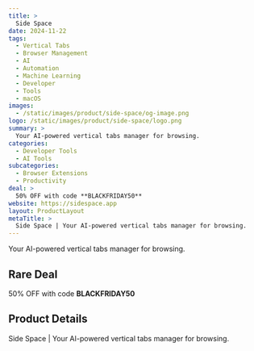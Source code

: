 ```yaml
---
title: >
  Side Space
date: 2024-11-22
tags:
  - Vertical Tabs
  - Browser Management
  - AI
  - Automation
  - Machine Learning
  - Developer
  - Tools
  - macOS
images:
  - /static/images/product/side-space/og-image.png
logo: /static/images/product/side-space/logo.png
summary: >
  Your AI-powered vertical tabs manager for browsing.
categories:
  - Developer Tools
  - AI Tools
subcategories:
  - Browser Extensions
  - Productivity
deal: >
  50% OFF with code **BLACKFRIDAY50**
website: https://sidespace.app
layout: ProductLayout
metaTitle: >
  Side Space | Your AI-powered vertical tabs manager for browsing.
---
```

Your AI-powered vertical tabs manager for browsing.

## Rare Deal

50% OFF with code **BLACKFRIDAY50**

## Product Details
Side Space | Your AI-powered vertical tabs manager for browsing.


